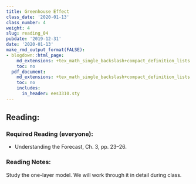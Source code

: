 ```yaml
---
title: Greenhouse Effect
class_date: '2020-01-13'
class_number: 4
weight: 4
slug: reading_04
pubdate: '2019-12-31'
date: '2020-01-13'
make_rmd_output_format(FALSE):
- blogdown::html_page:
    md_extensions: +tex_math_single_backslash+compact_definition_lists
    toc: no
  pdf_document:
    md_extensions: +tex_math_single_backslash+compact_definition_lists
    toc: no
    includes:
      in_header: ees3310.sty
---
```

## Reading:

### Required Reading (everyone):

* Understanding the Forecast, Ch. 3, pp. 23--26.

### Reading Notes:

Study the one-layer model. We will work through it in detail during class.
